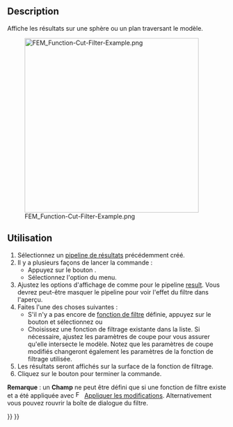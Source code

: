 <languages/>

{{Docnav/fr
|[[FEM_PostFilterClipScalar/fr|Filtre d'écrêtage scalaire]]
|[[FEM_PostFilterClipRegion/fr|Filtre d'écrêtage selon une région]]
|[[FEM_Workbench/fr|Atelier FEM]]
|IconL=FEM_PostFilterClipScalar.svg
|IconR=FEM_PostFilterClipRegion.svg
|IconC=Workbench_FEM.svg
}}

{{GuiCommand/fr
|Name=FEM PostFilterCutFunction
|Name/fr=FEM Filtre de fonction de découpe
|MenuLocation=Résultats → Filtre de fonction de découpe
|Workbenches=[[FEM_Workbench/fr|FEM]]
|SeeAlso=[[FEM_PostPipelineFromResult/fr|FEM Pipeline de résultats]], [[FEM_PostCreateFunctions/fr|FEM Fonctions de filtrage]], [[FEM_tutorial/fr|FEM Tutoriel]]
}}

==Description==

<div class="mw-translate-fuzzy">
Affiche les résultats sur une sphère ou un plan traversant le modèle.
</div>

[[File:FEM_Function-Cut-Filter-Example.png|400px]]

{{Caption|Un filtre de fonction de découpe avec une sphère comme fonction de découpe.</br>Le pipeline original est l'objet semi-transparent.}}

<span id="Usage"></span>
==Utilisation==

<div class="mw-translate-fuzzy">
# Sélectionnez un [[FEM_PostPipelineFromResult/fr|pipeline de résultats]] précédemment créé.
# Il y a plusieurs façons de lancer la commande :
#* Appuyez sur le bouton {{Button|[[Image:FEM_PostFilterCutFunction.svg|16px]] [[FEM_PostFilterCutFunction/fr|Filtre de fonction de découpe]]}}.
#* Sélectionnez l'option {{MenuCommand|Résultats → [[Image:FEM_PostFilterCutFunction.svg|16px]] Filtre de fonction de découpe}} du menu.
# Ajustez les options d'affichage de {{MenuCommand|Résultats}} comme pour le pipeline [[FEM_PostPipelineFromResult|result]]. Vous devrez peut-être masquer le pipeline pour voir l'effet du filtre dans l'aperçu.
# Faites l'une des choses suivantes :
#* S'il n'y a pas encore de [[FEM_PostCreateFunctions/fr|fonction de filtre]] définie, appuyez sur le bouton {{Button|[[Image:List-add.svg|16px]] Créer}} et sélectionnez {{MenuCommand|[[Image:FEM_PostCreateFunctionPlane.svg|16px]] Plan}} ou {{MenuCommand|[[Image:FEM_PostCreateFunctionSphere.svg|16px]] Sphère}}
#* Choisissez une fonction de filtrage existante dans la liste. Si nécessaire, ajustez les paramètres de coupe pour vous assurer qu'elle intersecte le modèle. Notez que les paramètres de coupe modifiés changeront également les paramètres de la fonction de filtrage utilisée.
# Les résultats seront affichés sur la surface de la fonction de filtrage.
# Cliquez sur le bouton {{Button|OK}} pour terminer la commande.
</div>

'''Remarque''' : un '''Champ''' ne peut être défini que si une fonction de filtre existe et a été appliquée avec [[Image:FEM_PostApplyChanges.svg|16px]] [[FEM_PostApplyChanges/fr|Appliquer les modifications]]. Alternativement vous pouvez rouvrir la boîte de dialogue du filtre.


{{Docnav/fr
|[[FEM_PostFilterClipScalar/fr|Filtre d'écrêtage scalaire]]
|[[FEM_PostFilterClipRegion/fr|Filtre d'écrêtage selon une région]]
|[[FEM_Workbench/fr|Atelier FEM]]
|IconL=FEM_PostFilterClipScalar.svg
|IconR=FEM_PostFilterClipRegion.svg
|IconC=Workbench_FEM.svg
}}

{{FEM Tools navi{{#translation:}}}}
{{Userdocnavi{{#translation:}}}}